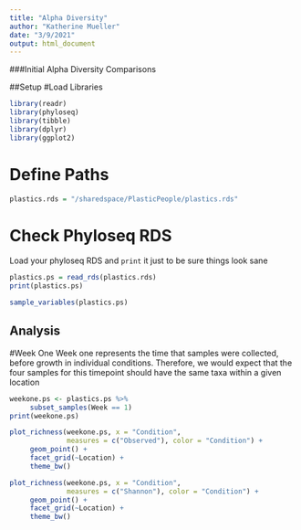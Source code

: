```yaml
---
title: "Alpha Diversity"
author: "Katherine Mueller"
date: "3/9/2021"
output: html_document
---
```


###Initial Alpha Diversity Comparisons

##Setup
#Load Libraries
```r
library(readr)
library(phyloseq)
library(tibble)
library(dplyr)
library(ggplot2)
```

# Define Paths
```r
plastics.rds = "/sharedspace/PlasticPeople/plastics.rds"
```

# Check Phyloseq RDS
Load your phyloseq RDS and `print` it just to be sure things look sane
```r
plastics.ps = read_rds(plastics.rds)
print(plastics.ps)
```

```r
sample_variables(plastics.ps)
```


## Analysis
#Week One
Week one represents the time that samples were collected, before growth in individual conditions. Therefore, we would expect that the four samples for this timepoint should have the same taxa within a given location

```r
weekone.ps <- plastics.ps %>%
     subset_samples(Week == 1)
print(weekone.ps)
```

```r
plot_richness(weekone.ps, x = "Condition",
              measures = c("Observed"), color = "Condition") +
     geom_point() +
     facet_grid(~Location) +
     theme_bw()
```

```r
plot_richness(weekone.ps, x = "Condition",
              measures = c("Shannon"), color = "Condition") +
     geom_point() +
     facet_grid(~Location) +
     theme_bw()
```
